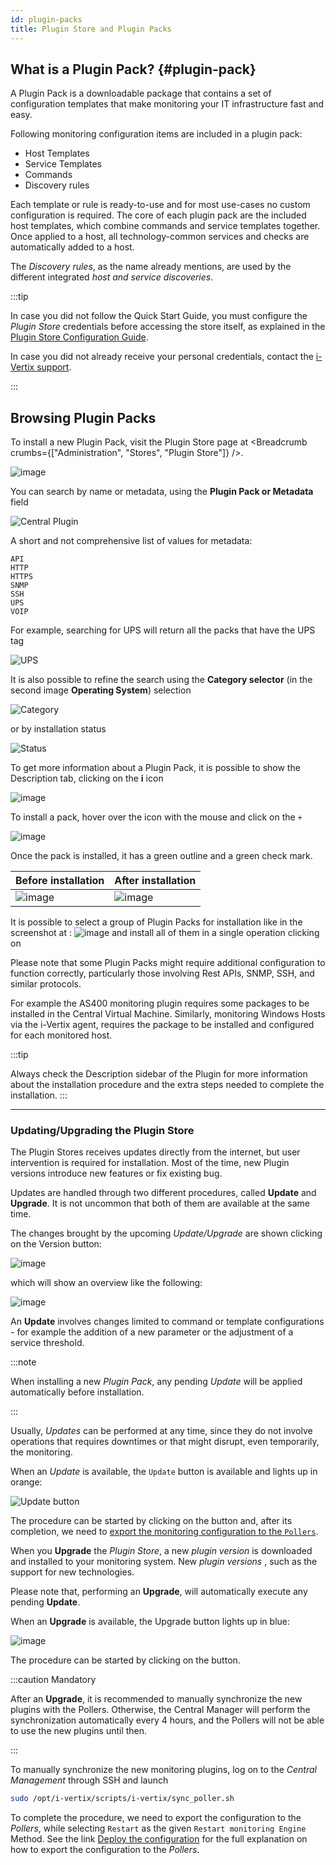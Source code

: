 ---
id: plugin-packs
title: Plugin Store and Plugin Packs
---


## What is a Plugin Pack? {#plugin-pack}

A Plugin Pack is a downloadable package that contains a set of configuration templates that make monitoring your IT infrastructure fast and easy.

Following monitoring configuration items are included in a plugin pack:

- Host Templates
- Service Templates
- Commands
- Discovery rules

Each template or rule is ready-to-use and for most use-cases no custom configuration is required.
The core of each plugin pack are the included host templates, which combine commands and service templates together.
Once applied to a host, all technology-common services and checks are automatically added to a host.

The *Discovery rules*, as the name already mentions, are used by the different integrated *host and service discoveries*.

:::tip

In case you did not follow the Quick Start Guide, you must configure the *Plugin Store* credentials before accessing the store itself,
as explained in the [Plugin Store Configuration Guide](../quick-start-guide/plugin-store-configuration).

In case you did not already receive your personal credentials, contact the [i-Vertix support](mailto:support@i-vertix.com).

:::

## Browsing Plugin Packs

To install a new Plugin Pack, visit the Plugin Store page at <Breadcrumb crumbs={["Administration", "Stores", "Plugin Store"]} />.

![image](../assets/monitoring-resources/monitoring-basics/ps-list.png)

You can search by name or metadata, using the **Plugin Pack or Metadata** field

![Central Plugin](../assets/monitoring-resources/monitoring-basics/central-pp.png)

A short and not comprehensive list of values for metadata:

```text
API
HTTP
HTTPS
SNMP
SSH
UPS
VOIP
```

For example, searching for UPS will return all the packs that have the UPS tag

![UPS](../assets/monitoring-resources/monitoring-basics/metadata-filter.png)

It is also possible to refine the search using the **Category selector** (in the second image **Operating System**) selection

![Category](../assets/monitoring-resources/monitoring-basics/os-pp.png)

or by installation status

![Status](../assets/monitoring-resources/monitoring-basics/status-selector.png)

To get more information about a Plugin Pack, it is possible to show the Description tab, clicking on the **i** icon

![image](../assets/monitoring-resources/monitoring-basics/info-pp.png)


To install a pack, hover over the icon with the mouse and click on the ``+``

![image](../assets/monitoring-resources/monitoring-basics/install-pp.png)

Once the pack is installed, it has a green outline and a green check mark.

| **Before installation**                                                      | **After installation**                                                             |
|------------------------------------------------------------------------------|------------------------------------------------------------------------------------|
| ![image](../assets/monitoring-resources/monitoring-basics/install-pp.png) | ![image](../assets/monitoring-resources/monitoring-basics/after-install-pp.png) |

It is possible to select a group of Plugin Packs for installation like in the screenshot at <ImageCounter num={1} /> :
![image](../assets/monitoring-resources/monitoring-basics/multiple-install.png)
and install all of them in a single operation clicking on <ImageCounter num={2} />

Please note that some Plugin Packs might require additional configuration to function correctly, particularly those involving Rest APIs, SNMP, SSH, and similar protocols.

For example the AS400 monitoring plugin requires some packages to be installed in the Central Virtual Machine.
Similarly, monitoring Windows Hosts via the i-Vertix agent, requires the package to be installed and configured for each monitored host.

:::tip

Always check the Description sidebar of the Plugin for more information about the installation procedure and the extra steps needed to complete the installation.
:::

---

### Updating/Upgrading the Plugin Store

The Plugin Stores receives updates directly from the internet, but user intervention is required for installation.
Most of the time, new Plugin versions introduce new features or fix existing bug.

Updates are handled through two different procedures, called **Update** and **Upgrade**.
It is not uncommon that both of them are available at the same time.

The changes brought by the upcoming *Update/Upgrade* are shown clicking on the
Version button:

![image](../assets/monitoring-resources/monitoring-basics/topbar_version.png)

which will show an overview like the following:

![image](../assets/monitoring-resources/monitoring-basics/ver_2-pp.png)

<Tabs>
<TabItem value="update" label="Update" default>

An **Update** involves changes limited to command or template configurations - for example the addition of a new parameter or the adjustment of a service threshold.

:::note

When installing a new *Plugin Pack*, any pending *Update* will be applied automatically before installation.

:::

Usually, *Updates* can be performed at any time, since they do not involve operations that requires downtimes or that might disrupt, even temporarily, the monitoring.

When an *Update* is available, the `Update` button is available and lights up in orange:

![Update button](../assets/monitoring-resources/monitoring-basics/topbar_update.png)

The procedure can be started by clicking on the button and, after its completion, we need to [export the monitoring configuration to the `Pollers`](./export-configuration).

</TabItem>
<TabItem value="upgrade" label="Upgrade">

When you **Upgrade** the *Plugin Store*, a new *plugin version* is downloaded and installed to your monitoring system. New *plugin versions* , such as the support for new technologies.

Please note that, performing an **Upgrade**, will automatically execute any pending **Update**.

When an **Upgrade** is available, the Upgrade button lights up in blue:

![image](../assets/monitoring-resources/monitoring-basics/topbar_upgrade.png)

The procedure can be started by clicking on the button.

:::caution Mandatory

After an **Upgrade**, it is recommended to manually synchronize the new plugins with the Pollers. Otherwise, the Central Manager will perform the synchronization automatically every 4 hours, and the Pollers will not be able to use the new plugins until then.

:::

To manually synchronize the new monitoring plugins, log on to the *Central Management* through SSH and launch

```bash
sudo /opt/i-vertix/scripts/i-vertix/sync_poller.sh
```

To complete the procedure, we need to export the configuration to the *Pollers*, while selecting `Restart` as the given `Restart monitoring Engine` Method.
See the link [Deploy the configuration](./export-configuration) for the full explanation on how to export the configuration to the *Pollers*.

</TabItem>
</Tabs>

